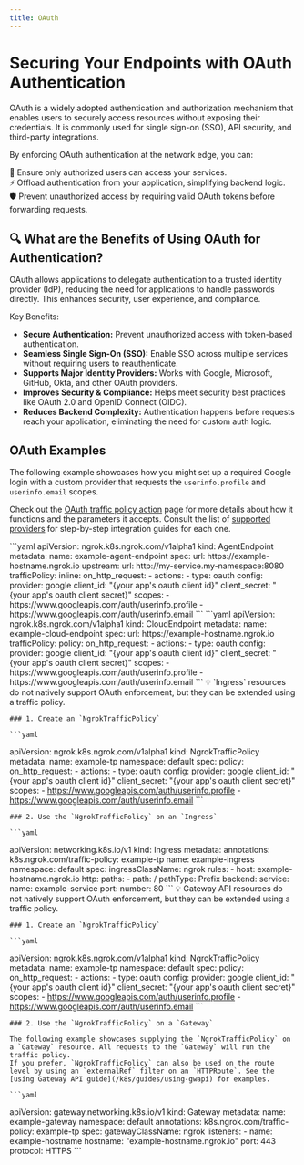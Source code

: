 ```yaml
---
title: OAuth
---
```



# Securing Your Endpoints with OAuth Authentication

OAuth is a widely adopted authentication and authorization mechanism that enables users to securely access resources without exposing their credentials. It is commonly used for single sign-on (SSO), API security, and third-party integrations.

By enforcing OAuth authentication at the network edge, you can:

🔐 Ensure only authorized users can access your services. <br />
⚡ Offload authentication from your application, simplifying backend logic. <br />
🛡 Prevent unauthorized access by requiring valid OAuth tokens before forwarding requests. <br />


## 🔍 What are the Benefits of Using OAuth for Authentication?

OAuth allows applications to delegate authentication to a trusted identity provider (IdP), reducing the need for applications to handle passwords directly.
This enhances security, user experience, and compliance.

Key Benefits:

- **Secure Authentication:** Prevent unauthorized access with token-based authentication.
- **Seamless Single Sign-On (SSO):** Enable SSO across multiple services without requiring users to reauthenticate.
- **Supports Major Identity Providers:** Works with Google, Microsoft, GitHub, Okta, and other OAuth providers.
- **Improves Security & Compliance:** Helps meet security best practices like OAuth 2.0 and OpenID Connect (OIDC).
- **Reduces Backend Complexity:** Authentication happens before requests reach your application, eliminating the need for custom auth logic.

## OAuth Examples

The following example showcases how you might set up a required Google login with a custom provider that requests the `userinfo.profile` and `userinfo.email` scopes.

Check out the [OAuth traffic policy action](/traffic-policy/actions/oauth/) page for more details about how it functions and the parameters it accepts.
Consult the list of [supported providers](/traffic-policy/actions/oauth/#supported-providers) for step-by-step integration guides for each one.

<Tabs groupId="kind" queryString="kind">
	<TabItem value="agent-endpoint" label="AgentEndpoint" default>
	```yaml
  apiVersion: ngrok.k8s.ngrok.com/v1alpha1
  kind: AgentEndpoint
  metadata:
    name: example-agent-endpoint
  spec:
    url: https://example-hostname.ngrok.io
    upstream:
      url: http://my-service.my-namespace:8080
    trafficPolicy:
      inline:
        on_http_request:
          - actions:
              - type: oauth
                config:
                  provider: google
                  client_id: "{your app's oauth client id}"
                  client_secret: "{your app's oauth client secret}"
                  scopes:
                    - https://www.googleapis.com/auth/userinfo.profile
                    - https://www.googleapis.com/auth/userinfo.email
	```
	</TabItem>
	<TabItem value="cloud-endpoint" label="CloudEndpoint">
	```yaml
  apiVersion: ngrok.k8s.ngrok.com/v1alpha1
  kind: CloudEndpoint
  metadata:
    name: example-cloud-endpoint
  spec:
    url: https://example-hostname.ngrok.io
    trafficPolicy:
      policy:
        on_http_request:
          - actions:
              - type: oauth
                config:
                  provider: google
                  client_id: "{your app's oauth client id}"
                  client_secret: "{your app's oauth client secret}"
                  scopes:
                    - https://www.googleapis.com/auth/userinfo.profile
                    - https://www.googleapis.com/auth/userinfo.email
	```
	</TabItem>
	<TabItem value="ingress" label="Ingress">
	💡 `Ingress` resources do not natively support OAuth enforcement, but they can be extended using a traffic policy.

	### 1. Create an `NgrokTrafficPolicy`

	```yaml
  apiVersion: ngrok.k8s.ngrok.com/v1alpha1
  kind: NgrokTrafficPolicy
  metadata:
    name: example-tp
    namespace: default
  spec:
    policy:
      on_http_request:
        - actions:
            - type: oauth
              config:
                provider: google
                client_id: "{your app's oauth client id}"
                client_secret: "{your app's oauth client secret}"
                scopes:
                  - https://www.googleapis.com/auth/userinfo.profile
                  - https://www.googleapis.com/auth/userinfo.email
	```

	### 2. Use the `NgrokTrafficPolicy` on an `Ingress`

	```yaml
  apiVersion: networking.k8s.io/v1
  kind: Ingress
  metadata:
    annotations:
      k8s.ngrok.com/traffic-policy: example-tp
    name: example-ingress
    namespace: default
  spec:
    ingressClassName: ngrok
    rules:
      - host: example-hostname.ngrok.io
        http:
          paths:
            - path: /
              pathType: Prefix
              backend:
                service:
                  name: example-service
                  port:
                    number: 80
	```
	</TabItem>
	<TabItem value="gateway-api" label="Gateway API">
	💡 Gateway API resources do not natively support OAuth enforcement, but they can be extended using a traffic policy.

	### 1. Create an `NgrokTrafficPolicy`

	```yaml
  apiVersion: ngrok.k8s.ngrok.com/v1alpha1
  kind: NgrokTrafficPolicy
  metadata:
    name: example-tp
    namespace: default
  spec:
    policy:
      on_http_request:
        - actions:
            - type: oauth
              config:
                provider: google
                client_id: "{your app's oauth client id}"
                client_secret: "{your app's oauth client secret}"
                scopes:
                  - https://www.googleapis.com/auth/userinfo.profile
                  - https://www.googleapis.com/auth/userinfo.email
	```

	### 2. Use the `NgrokTrafficPolicy` on a `Gateway`

	The following example showcases supplying the `NgrokTrafficPolicy` on a `Gateway` resource. All requests to the `Gateway` will run the traffic policy.
	If you prefer, `NgrokTrafficPolicy` can also be used on the route level by using an `externalRef` filter on an `HTTPRoute`. See the [using Gateway API guide](/k8s/guides/using-gwapi) for examples.

	```yaml
  apiVersion: gateway.networking.k8s.io/v1
  kind: Gateway
  metadata:
    name: example-gateway
    namespace: default
    annotations:
      k8s.ngrok.com/traffic-policy: example-tp
  spec:
    gatewayClassName: ngrok
    listeners:
      - name: example-hostname
        hostname: "example-hostname.ngrok.io"
        port: 443
        protocol: HTTPS
	```
	</TabItem>
</Tabs>

